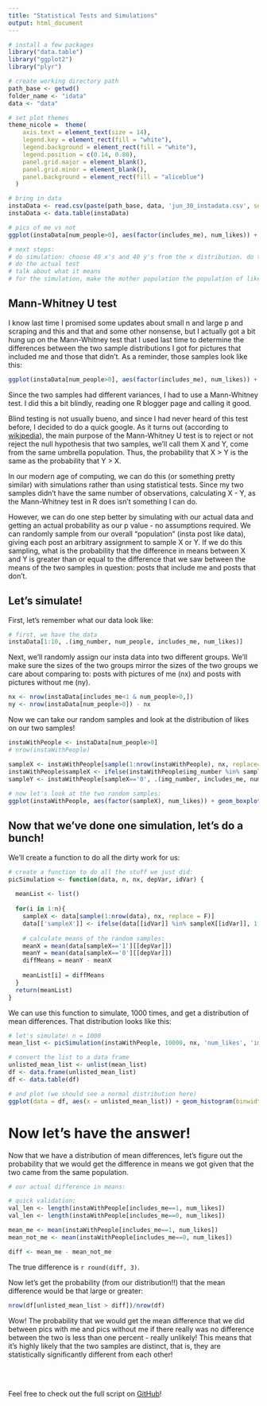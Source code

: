 ```yaml
---
title: "Statistical Tests and Simulations"
output: html_document
---
```


```r
# install a few packages
library("data.table")
library("ggplot2")
library("plyr")

# create working directory path
path_base <- getwd()
folder_name <- "idata"
data <- "data"

# set plot themes
theme_nicole =  theme(
    axis.text = element_text(size = 14),
    legend.key = element_rect(fill = "white"),
    legend.background = element_rect(fill = "white"),
    legend.position = c(0.14, 0.80),
    panel.grid.major = element_blank(),
    panel.grid.minor = element_blank(),
    panel.background = element_rect(fill = "aliceblue")
  )

# bring in data
instaData <- read.csv(paste(path_base, data, 'jun_30_instadata.csv', sep = '/'), sep = ',', header = TRUE)
instaData <- data.table(instaData)

# pics of me vs not
ggplot(instaData[num_people>0], aes(factor(includes_me), num_likes)) + geom_boxplot() + xlab('Includes me - 0: nope, 1:yes!') + ylab('Number of likes') + theme_nicole

# next steps:
# do simulation: choose 40 x's and 40 y's from the x distribution. do the basic wilkinsin stuff 
# do the actual test
# talk about what it means
# for the simulation, make the mother population the population of likes in general, because that's the population that all the x's and y's would come from otherwise.
```

## Mann-Whitney U test
I know last time I promised some updates about small n and large p and scraping and this and that and some other nonsense, but I actually got a bit hung up on the Mann-Whitney test that I used last time to determine the differences between the two sample distributions I got for pictures that included me and those that didn't. As a reminder, those samples look like this:

```r
ggplot(instaData[num_people>0], aes(factor(includes_me), num_likes)) + geom_boxplot() + xlab('Includes me - 0: nope, 1:yes!') + ylab('Number of likes') + theme_nicole
```

Since the two samples had different variances, I had to use a Mann-Whitney test. I did this a bit blindly, reading one R blogger page and calling it good. 

Blind testing is not usually bueno, and since I had never heard of this test before, I decided to do a quick google. As it turns out (according to [wikipedia](https://en.wikipedia.org/wiki/Mann%E2%80%93Whitney_U_test)), the main purpose of the Mann-Whitney U test is to reject or not reject the null hypothesis that two samples, we'll call them X and Y, come from the same umbrella population. Thus, the probability that X > Y is the same as the probability that Y > X. 

In our modern age of computing, we can do this (or something pretty similar) with simulations rather than using statistical tests. Since my two samples didn't have the same number of observations, calculating X - Y, as the Mann-Whitney test in R does isn't something I can do. 

However, we can do one step better by simulating with our actual data and getting an actual probability as our p value - no assumptions required. We can randomly sample from our overall "population" (insta post like data), giving each post an arbitrary assignment to sample X or Y. If we do this sampling, what is the probability that the difference in means between X and Y is greater than or equal to the difference that we saw between the means of the two samples in question: posts that include me and posts that don't.

## Let's simulate!
First, let's remember what our data look like:
```r
# first, we have the data
instaData[1:10, .(img_number, num_people, includes_me, num_likes)]
```

Next, we'll randomly assign our insta data into two different groups. We'll make sure the sizes of the two groups mirror the sizes of the two groups we care about comparing to: posts with pictures of me (nx) and posts with pictures without me (ny). 

```r
nx <- nrow(instaData[includes_me<1 & num_people>0,])
ny <- nrow(instaData[num_people>0]) - nx
```

Now we can take our random samples and look at the distribution of likes on our two samples!

```r
instaWithPeople <- instaData[num_people>0]
# nrow(instaWithPeople)

sampleX <- instaWithPeople[sample(1:nrow(instaWithPeople), nx, replace=F), .(img_number,includes_me, num_likes)]
instaWithPeople$sampleX <- ifelse(instaWithPeople$img_number %in% sampleX$img_number,1,0)
sampleY <- instaWithPeople[sampleX=='0', .(img_number, includes_me, num_likes)]
 
# now let's look at the two random samples:
ggplot(instaWithPeople, aes(factor(sampleX), num_likes)) + geom_boxplot() + xlab('in random sample 1 - 0:nope, 1:yes!') + ylab('Number of likes') + theme_nicole
```

## Now that we've done one simulation, let's do a bunch!
We'll create a function to do all the dirty work for us:

```r

# create a function to do all the stuff we just did:
picSimulation <- function(data, n, nx, depVar, idVar) {
  
  meanList <- list()
  
  for(i in 1:n){
    sampleX <- data[sample(1:nrow(data), nx, replace = F)]
    data[['sampleX']] <- ifelse(data[[idVar]] %in% sampleX[[idVar]], 1, 0)
    
    # calculate means of the random samples:
    meanX = mean(data[sampleX=='1'][[depVar]])
    meanY = mean(data[sampleX=='0'][[depVar]])
    diffMeans = meanY - meanX
    
    meanList[i] = diffMeans
  }
  return(meanList)
}
```

We can use this function to simulate, 1000 times, and get a distribution of mean differences. That distribution looks like this:

```r
# let's simulate! n = 1000
mean_list <- picSimulation(instaWithPeople, 10000, nx, 'num_likes', 'img_number')

# convert the list to a data frame
unlisted_mean_list <- unlist(mean_list)
df <- data.frame(unlisted_mean_list)
df <- data.table(df)

# and plot (we should see a normal distribution here)
ggplot(data = df, aes(x = unlisted_mean_list)) + geom_histogram(binwidth = .5) + theme_nicole
```

# Now let's have the answer!
Now that we have a distribution of mean differences, let's figure out the probability that we would get the difference in means we got given that the two came from the same population. 

```r
# our actual difference in means:

# quick validation:
val_len <- length(instaWithPeople[includes_me==1, num_likes])
val_len <- length(instaWithPeople[includes_me==0, num_likes])

mean_me <- mean(instaWithPeople[includes_me==1, num_likes])
mean_not_me <- mean(instaWithPeople[includes_me==0, num_likes])

diff <- mean_me - mean_not_me
```

The true difference is `r round(diff, 3)`. 

Now let's get the probability (from our distribution!!) that the mean difference would be that large or greater:

```r
nrow(df[unlisted_mean_list > diff])/nrow(df)
```

Wow! The probability that we would get the mean difference that we did between pics with me and pics without me if there really was no difference between the two is less than one percent - really unlikely! This means that it's highly likely that the two samples are distinct, that is, they are statistically significantly different from each other!

<br>
<br>

Feel free to check out the full script on [GitHub](http://github.com/nicoleozm/idata)!

